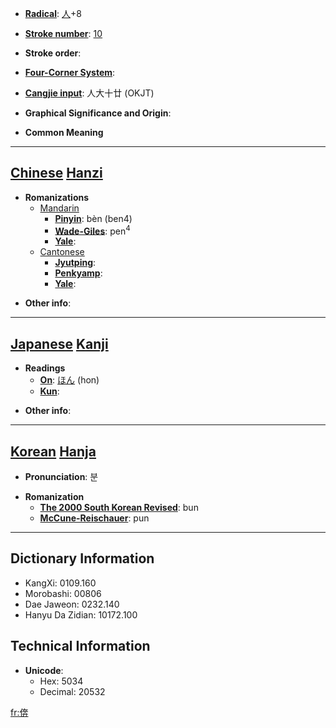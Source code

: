 * '''[[Wiktionary:Chinese radical index| Radical]]''': [[Wiktionary:Chinese radical index 人|人]]+8

* '''[[Wiktionary:Chinese total strokes index|Stroke number]]''': [[Wiktionary:Chinese total strokes index 10|10]]

* '''Stroke order''': 

* '''[[Wiktionary:Chinese four corner index|Four-Corner System]]''': 

* '''[[Wiktionary:Chinese Cangjie index|Cangjie input]]''': 人大十廿 (OKJT)

* '''Graphical Significance and Origin''': 

* '''Common Meaning'''

----

== [[Chinese]] [[Hanzi]] ==

* '''Romanizations'''
** [[Mandarin]]
*** '''[[Pinyin]]''': bèn (ben4)
*** '''[[Wade-Giles]]''': pen<sup>4</sup>
*** '''[[Yale]]''': 
**[[Cantonese]]
***'''[[Jyutping]]''':
***'''[[Penkyamp]]''': 
***'''[[Yale]]''': 

* '''Other info''': 

----

== [[Japanese]] [[Kanji]] ==

* '''Readings'''
** '''[[On]]''': [[ほん]] (hon)
** '''[[Kun]]''': 

* '''Other info''':  

----

== [[Korean]] [[Hanja]] ==

* '''Pronunciation''': 분

* '''Romanization'''
** '''[[The 2000 South Korean Revised Romanization|The 2000 South Korean Revised]]''': bun
** '''[[McCune-Reischauer]]''': pun

----

== Dictionary Information ==

* KangXi: 0109.160
* Morobashi: 00806
* Dae Jaweon: 0232.140
* Hanyu Da Zidian: 10172.100

== Technical Information ==

* '''Unicode''':
** Hex: 5034
** Decimal: 20532

[[fr:倴]]